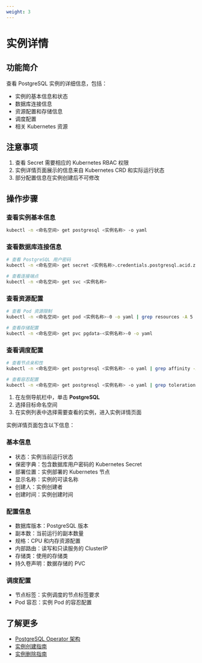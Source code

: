 ```yaml
---
weight: 3
---
```


# 实例详情

## 功能简介
查看 PostgreSQL 实例的详细信息，包括：
- 实例的基本信息和状态
- 数据库连接信息
- 资源配置和存储信息
- 调度配置
- 相关 Kubernetes 资源

## 注意事项
1. 查看 Secret 需要相应的 Kubernetes RBAC 权限
2. 实例详情页面展示的信息来自 Kubernetes CRD 和实际运行状态
3. 部分配置信息在实例创建后不可修改

## 操作步骤
<Tabs>
<Tab label="命令行操作">

### 查看实例基本信息
```bash
kubectl -n <命名空间> get postgresql <实例名称> -o yaml
```

### 查看数据库连接信息
```bash
# 查看 PostgreSQL 用户密码
kubectl -n <命名空间> get secret <实例名称>.credentials.postgresql.acid.zalan.do -o yaml

# 查看连接端点
kubectl -n <命名空间> get svc <实例名称>
```

### 查看资源配置
```bash
# 查看 Pod 资源限制
kubectl -n <命名空间> get pod <实例名称>-0 -o yaml | grep resources -A 5

# 查看存储配置
kubectl -n <命名空间> get pvc pgdata-<实例名称>-0 -o yaml
```

### 查看调度配置
```bash
# 查看节点亲和性
kubectl -n <命名空间> get postgresql <实例名称> -o yaml | grep affinity -A 10

# 查看容忍配置
kubectl -n <命名空间> get postgresql <实例名称> -o yaml | grep tolerations -A 5
```

</Tab>

<Tab label="界面操作">

1. 在左侧导航栏中，单击 **PostgreSQL**
2. 选择目标命名空间
3. 在实例列表中选择需要查看的实例，进入实例详情页面

实例详情页面包含以下信息：

### 基本信息
- 状态：实例当前运行状态
- 保密字典：包含数据库用户密码的 Kubernetes Secret
- 部署位置：实例部署的 Kubernetes 节点
- 显示名称：实例的可读名称
- 创建人：实例创建者
- 创建时间：实例创建时间

### 配置信息
- 数据库版本：PostgreSQL 版本
- 副本数：当前运行的副本数量
- 规格：CPU 和内存资源配置
- 内部路由：读写和只读服务的 ClusterIP
- 存储类：使用的存储类
- 持久卷声明：数据存储的 PVC

### 调度配置
- 节点标签：实例调度的节点标签要求
- Pod 容忍：实例 Pod 的容忍配置

</Tab>
</Tabs>

## 了解更多
- [PostgreSQL Operator 架构](architecture.mdx)
- [实例创建指南](01_create_instance.mdx)
- [实例删除指南](02_delete_instance.mdx)
